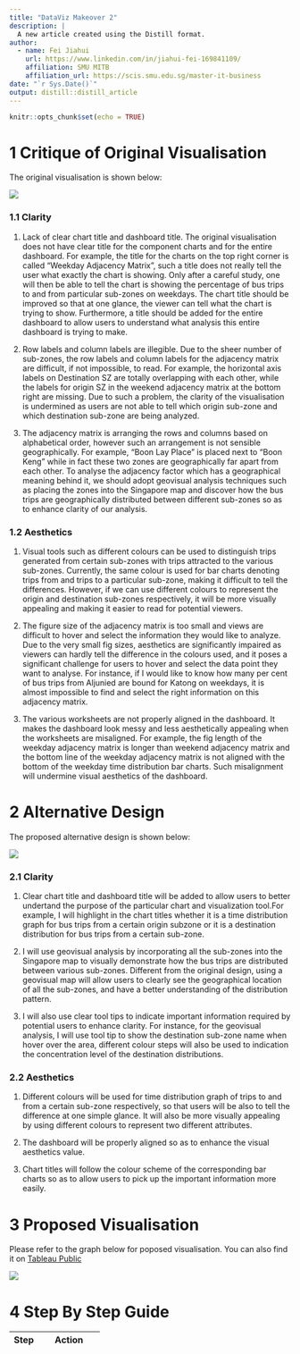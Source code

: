 ```yaml
---
title: "DataViz Makeover 2"
description: |
  A new article created using the Distill format.
author:
  - name: Fei Jiahui 
    url: https://www.linkedin.com/in/jiahui-fei-169841109/
    affiliation: SMU MITB
    affiliation_url: https://scis.smu.edu.sg/master-it-business
date: "`r Sys.Date()`"
output: distill::distill_article
---
```


```r
knitr::opts_chunk$set(echo = TRUE)
```


# 1 Critique of Original Visualisation

The original visualisation is shown below:

![](C:\fjhmeow\VA\DataViz Makeover\DataViz Makeover 2\data\original.png)

### 1.1 Clarity
1. Lack of clear chart title and dashboard title. The original visualisation does not have clear title for the component charts and for the entire dashboard. For example, the title for the charts on the top right corner is called "Weekday Adjacency Matrix", such a title does not really tell the user what exactly the chart is showing. Only after a careful study, one will then be able to tell the chart is showing the percentage of bus trips to and from particular sub-zones on weekdays. The chart title should be improved so that at one glance, the viewer can tell what the chart is trying to show. Furthermore, a title should be added for the entire dashboard to allow users to understand what analysis this entire dashboard is trying to make.

2. Row labels and column labels are illegible. Due to the sheer number of sub-zones, the row labels and column labels for the adjacency matrix are difficult, if not impossible, to read. For example, the horizontal axis labels on Destination SZ are totally overlapping with each other, while the labels for origin SZ in the weekend adjacency matrix at the bottom right are missing. Due to such a problem, the clarity of the visualisation is undermined as users are not able to tell which origin sub-zone and which destination sub-zone are being analyzed.

3. The adjacency matrix is arranging the rows and columns based on alphabetical order, however such an arrangement is not sensible geographically. For example, "Boon Lay Place" is placed next to "Boon Keng" while in fact these two zones are geographically far apart from each other. To analyse the adjacency factor which has a geographical meaning behind it, we should adopt geovisual analysis techniques such as placing the zones into the Singapore map and discover how the bus trips are geographically distributed between different sub-zones so as to enhance clarity of our analysis.


### 1.2 Aesthetics
1. Visual tools such as different colours can be used to distinguish trips generated from certain sub-zones with trips attracted to the various sub-zones. Currently, the same colour is used for bar charts denoting trips from and trips to a particular sub-zone, making it difficult to tell the differences. However, if we can use different colours to represent the origin and destination sub-zones respectively, it will be more visually appealing and making it easier to read for potential viewers.

2. The figure size of the adjacency matrix is too small and views are difficult to hover and select the information they would like to analyze. Due to the very small fig sizes, aesthetics are significantly impaired as viewers can hardly tell the difference in the colours used, and it poses a significant challenge for users to hover and select the data point they want to analyse. For instance, if I would like to know how many per cent of bus trips from Aljunied are bound for Katong on weekdays, it is almost impossible to find and select the right information on this adjacency matrix. 

3. The various worksheets are not properly aligned in the dashboard. It makes the dashboard look messy and less aesthetically appealing when the worksheets are misaligned. For example, the fig length of the weekday adjacency matrix is longer than weekend adjacency matrix and the bottom line of the weekday adjacency matrix is not aligned with the bottom of the weekday time distribution bar charts. Such misalignment will undermine visual aesthetics of the dashboard.


# 2 Alternative Design

The proposed alternative design is shown below:

![](C:\fjhmeow\VA\DataViz Makeover\DataViz Makeover 2\data\propose.jpg)

### 2.1 Clarity
1. Clear chart title and dashboard title will be added to allow users to better undertand the purpose of the particular chart and visualization tool.For example, I will highlight in the chart titles whether it is a time distribution graph for bus trips from a certain origin subzone or it is a destination distribution for bus trips from a certain sub-zone.

2. I will use geovisual analysis by incorporating all the sub-zones into the Singapore map to visually demonstrate how the bus trips are distributed between various sub-zones. Different from the original design, using a geovisual map will allow users to clearly see the geographical location of all the sub-zones, and have a better understanding of the distribution pattern.

3. I will also use clear tool tips to indicate important information required by potential users to enhance clarity. For instance, for the geovisual analysis, I will use tool tip to show the destination sub-zone name when hover over the area, different colour steps will also be used to indication the concentration level of the destination distributions.


### 2.2 Aesthetics
1. Different colours will be used for time distribution graph of trips to and from a certain sub-zone respectively, so that users will be also to tell the difference at one simple glance. It will also be more visually appealing by using different colours to represent two different attributes.

2. The dashboard will be properly aligned so as to enhance the visual aesthetics value.

3. Chart titles will follow the colour scheme of the corresponding bar charts so as to allow users to pick up the important information more easily.


# 3 Proposed Visualisation

Please refer to the graph below for poposed visualisation. You can also find it on [Tableau Public](https://public.tableau.com/app/profile/fei.jiahui/viz/DataVizMakeover2_16471059148730/Dashboard1)

![](C:\fjhmeow\VA\DataViz Makeover\DataViz Makeover 2\data\new.png)



# 4 Step By Step Guide
Step                     | Action
------------------------ | ---------------------------------------------------
















